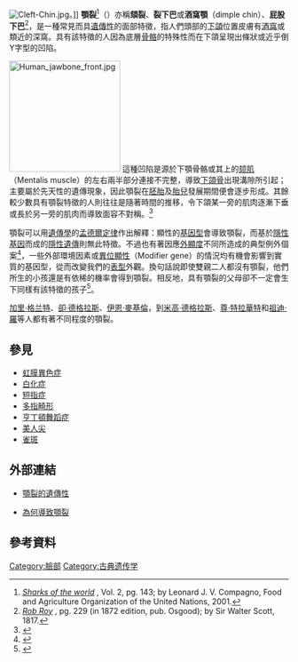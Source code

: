 {{medical}}
{{Distinguish|唇顎裂}}
[[Image:Cleft-Chin.jpg|thumb]]。]]
'''顎裂'''<ref>[http://books.google.com/books?id=cxxSN4YA2i8C&pg=PA143&dq=%22chin+cleft%22&lr=&as_drrb_is=q&as_minm_is=0&as_miny_is=&as_maxm_is=0&as_maxy_is=&as_brr=1&ei=Y8KVS6C7IIGIygTXsoibCw&cd=10#v=onepage&q=%22chin%20cleft%22&f=false ''Sharks of the world''] {{Wayback|url=http://books.google.com/books?id=cxxSN4YA2i8C&pg=PA143&dq=%22chin+cleft%22&lr=&as_drrb_is=q&as_minm_is=0&as_miny_is=&as_maxm_is=0&as_maxy_is=&as_brr=1&ei=Y8KVS6C7IIGIygTXsoibCw&cd=10#v=onepage&q=%22chin%20cleft%22&f=false |date=20201215132730 }}, Vol. 2, pg. 143; by Leonard J. V. Compagno, Food and Agriculture Organization of the United Nations, 2001.</ref>（{{lang-en|'''cleft chin'''}}）亦稱'''頦裂'''、'''裂下巴'''或'''酒窩顎'''（dimple chin）、'''屁股下巴'''<ref>[http://books.google.com/books?id=lb0XAAAAYAAJ&pg=PA229&dq=%22dimple+chin%22+-%22tell+me,+Dimple-Chin%22&lr=&as_brr=1&ei=o8OVS5SmD4fIywTfuIWPAg&cd=6#v=onepage&q=%22dimple%20chin%22%20-%22tell%20me%2C%20Dimple-Chin%22&f=false ''Rob Roy''] {{Wayback|url=http://books.google.com/books?id=lb0XAAAAYAAJ&pg=PA229&dq=%22dimple+chin%22+-%22tell+me,+Dimple-Chin%22&lr=&as_brr=1&ei=o8OVS5SmD4fIywTfuIWPAg&cd=6#v=onepage&q=%22dimple%20chin%22%20-%22tell%20me%2C%20Dimple-Chin%22&f=false |date=20140103040931 }}, pg. 229 (in 1872 edition, pub. Osgood); by Sir Walter Scott, 1817.</ref>，是一種常見而具[[遺傳|遺傳性]]的面部特徵，指人們頭部的[[下頜|下頜]]位置皮膚有[[酒窩|酒窩]]或類近的深窩。具有該特徵的人因為底層[[骨骼|骨骼]]的特殊性而在下頜呈現出條狀或近乎倒Y字型的凹陷。

[[Image:Human_jawbone_front.jpg|200px]]
這種凹陷是源於下顎骨骼或其上的[[颏肌|颏肌]]（Mentalis muscle）的左右兩半部分連接不完整，導致[[下頜骨|下頜骨]]出現溝隙所引起；主要屬於先天性的遺傳現象，因此顎裂在[[胚胎|胚胎]]及[[胎兒|胎兒]]發展期間便會逐步形成。其餘較少數具有顎裂特徵的人則往往是隨著時間的推移，令下頜某一旁的肌肉逐漸下垂或長於另一旁的肌肉而導致面容不對稱。<ref name=jax>{{Cite web |url=http://www.informatics.jax.org/searches/Phat.cgi?id=MP:0000114 |title=Mammalian Phenotype Browser:Cleft chin |access-date=2011-08-25 |archive-date=2019-09-15 |archive-url=https://web.archive.org/web/20190915041312/http://www.informatics.jax.org/vocab/mp_ontology/MP:0000114 |dead-url=no }}</ref>

顎裂可以用[[遺傳學|遺傳學]]的[[孟德爾定律|孟德爾定律]]作出解釋：顯性的[[基因型|基因型]]會導致顎裂，而基於[[隱性基因|隱性基因]]而成的[[隱性遺傳|隱性遺傳]]則無此特徵。不過也有著因應[[外顯度|外顯度]]不同所造成的典型例外個案<ref>{{cite web | last = Starr | first = Barry | title = Ask a Geneticist | work = Understanding Genetics | publisher = TheTech | date =  | url = http://www.thetech.org/genetics/ask.php?id=47 | accessdate = 2007-07-01 | deadurl = yes | archiveurl = https://web.archive.org/web/20070513015833/http://www.thetech.org/genetics/ask.php?id=47 | archivedate = 2007-05-13 }}</ref>，一些外部環境因素或[[異位顯性|異位顯性]]（Modifier gene）的情況均有機會影響到實質的基因型，從而改變我們的[[表型|表型]]外觀。換句話說即使雙親二人都沒有顎裂，他們所生的小孩還是有依稀的機率會得到顎裂。相反地，具有顎裂的父母卻不一定會生下同樣有該特徵的孩子<ref>{{Cite web |url=http://www.wisegeek.com/what-is-a-cleft-chin.htm |title=What is a Cleft Chin |access-date=2011-08-26 |archive-date=2021-01-22 |archive-url=https://web.archive.org/web/20210122233126/https://www.wisegeek.com/what-is-a-cleft-chin.htm |dead-url=no }}</ref>。

[[加里·格兰特|加里·格兰特]]、[[卻·德格拉斯|卻·德格拉斯]]、[[伊恩·麥基倫|伊恩·麥基倫]]，到[[米高·德格拉斯|米高·德格拉斯]]、[[尊·特拉華特|尊·特拉華特]]和[[祖迪·羅|祖迪·羅]]等人都有著不同程度的顎裂。

== 參見 ==
*[[虹膜異色症|虹膜異色症]]
*[[白化症|白化症]]
*[[短指症|短指症]]
*[[多指畸形|多指畸形]]
*[[亨丁頓舞蹈症|亨丁頓舞蹈症]]
*[[美人尖|美人尖]]
*[[雀斑|雀斑]]

== 外部連結 ==
* {{en}} [http://www.thebrightesthub.com/what-causes-cleft-chin/ 顎裂的遺傳性] {{Wayback|url=http://www.thebrightesthub.com/what-causes-cleft-chin/ |date=20210126081948 }}
* {{en}} [http://www.infobarrel.com/Cleft_Chin_Genetics_-_What_Causes_Cleft_Chin 為何導致顎裂] {{Wayback|url=http://www.infobarrel.com/Cleft_Chin_Genetics_-_What_Causes_Cleft_Chin |date=20160309161949 }}

== 參考資料 ==
{{reflist}}

[[Category:臉部|Category:臉部]]
[[Category:古典遗传学|Category:古典遗传学]]
